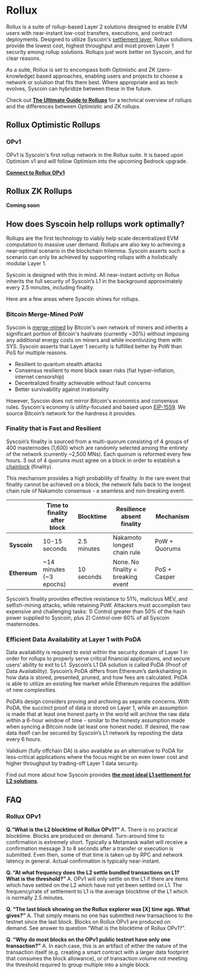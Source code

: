 
# Rollux

Rollux is a suite of rollup-based Layer 2 solutions designed to enable EVM users with near-instant low-cost transfers, executions, and contract deployments. Designed to utilize Syscoin's [settlement layer](/docs/intro/syscoin-what#settlement-layer), Rollux solutions provide the lowest cost, highest throughput and most proven Layer 1 security among rollup solutions.  Rollups just work better on Syscoin, and for clear reasons.

As a suite, Rollux is set to encompass both Optimistic and ZK (zero-knowledge) based approaches, enabling users and projects to choose a network or solution that fits them best. Where appropriate and as tech evolves, Syscoin can hybridize between these in the future.

Check out **[The Ultimate Guide to Rollups](https://jsidhu.medium.com/the-ultimate-guide-to-rollups-f8c075571770)** for a technical overview of rollups and the differences between Optimistic and ZK rollups.

## Rollux Optimistic Rollups

### OPv1

OPv1 is Syscoin's first rollup network in the Rollux suite. It is based upon Optimism v1 and will follow Optimism into the upcoming Bedrock upgrade.

**[Connect to Rollux OPv1](/docs/guides/rollux/metamask)**

## Rollux ZK Rollups

**Coming soon**


## How does Syscoin help rollups work optimally?

Rollups are the first technology to viably help scale decentralized EVM computation to massive user demand. Rollups are also key to achieving a near-optimal scenario in the blockchain trilemma. Syscoin asserts such a scenario can only be achieved by supporting rollups with a holistically modular Layer 1.

Syscoin is designed with this in mind. All near-instant activity on Rollux inherits the full security of Syscoin’s L1 in the background approximately every 2.5 minutes, including finality.

Here are a few areas where Syscoin shines for rollups.

### Bitcoin Merge-Mined PoW
Syscoin is [merge-mined](/docs/tech/merged-mining) by Bitcoin's own network of miners and inherits a significant portion of Bitcoin's hashrate (currently ~30%) without imposing any additional energy costs on miners and while incentivizing them with SYS. Syscoin asserts that Layer 1 security is fulfilled better by PoW than PoS for multiple reasons.

- Resilient to quantum stealth attacks
- Consensus resilient to more black swan risks (fiat hyper-inflation, internet censorship)
- Decentralized finality achievable without fault concerns
- Better survivability against irrationality

However, Syscoin does not mirror Bitcoin's economics and consensus rules. Syscoin's economy is utility-focused and based upon [EIP-1559](https://eips.ethereum.org/EIPS/eip-1559). We source Bitcoin’s network for the hardness it provides. 

### Finality that is Fast and Resilient
Syscoin’s finality is sourced from a multi-quorum consisting of 4 groups of 400 masternodes (1,600) which are randomly selected among the entirety of the network (currently ~2,500 MNs). Each quorum is reformed every few hours. 3 out of 4 quorums must agree on a block in order to establish a [chainlock](/docs/tech/chainlocks) (finality).

This mechanism provides a high probability of finality. In the rare event that finality cannot be achieved on a block, the network falls back to the longest chain rule of Nakamoto consensus - a seamless and non-breaking event.

|             |Time to finality after block|Blocktime   |Resilience absent finality        |Mechanism     |
| :-----------|----------------------------|------------|----------------------------------|--------------|
|**Syscoin**  |10-15 seconds               |2.5 minutes |Nakamoto longest chain rule       |PoW + Quorums |
|**Ethereum** |~14 minutes (~3 epochs)     |10 seconds  |None. No finality = breaking event|PoS + Casper  |


Syscoin’s finality provides effective resistance to 51%, malicious MEV, and selfish-mining attacks, while retaining PoW. Attackers must accomplish two expensive and challenging tasks: 1) Control greater than 50% of the hash power supplied to Syscoin, plus 2) Control over 60% of all Syscoin masternodes.

### Efficient Data Availability at Layer 1 with PoDA
Data availability is required to exist within the security domain of Layer 1 in order for rollups to properly serve critical financial applications, and secure users’ ability to exit to L1. Syscoin’s L1 DA solution is called PoDA (Proof of Data Availability). Syscoin’s PoDA differs from Ethereum’s danksharding in how data is stored, presented, pruned, and how fees are calculated. PoDA is able to utilize an existing fee market while Ethereum requires the addition of new complexities.

PoDA’s design considers proving and archiving as separate concerns. With PoDA, the succinct proof of data is stored on Layer 1, while an assumption is made that at least one honest party in the world will archive the raw data within a 6-hour window of time - similar to the honesty assumption made when syncing a Bitcoin node (at least one honest node). If desired, the raw data itself can be secured by Syscoin’s L1 network by reposting the data every 6 hours.

Validium (fully offchain DA) is also available as an alternative to PoDA for less-critical applications where the focus might be on even lower cost and higher throughput by trading-off Layer 1 data security.




Find out more about how Syscoin provides **[the most ideal L1 settlement for L2 solutions](https://jsidhu.medium.com/why-syscoin-is-the-ideal-layer-1-3ff690a7ef5f)**.


## FAQ

### Rollux OPv1

**Q.“What is the L2 blocktime of Rollux OPv1?”**
A. There is no practical blocktime. Blocks are produced on demand. Turn-around time to confirmation is extremely short. Typically a Metamask wallet will receive a confirmation message 3 to 8 seconds after a transfer or execution is submitted. Even then, some of that time is taken up by RPC and network latency in general. Actual confirmation is typically near-instant.

**Q. “At what frequency does the L2 settle bundled transactions on L1? What is the threshold?”**
A. OPv1 will only settle on the L1 if there are items which have settled on the L2 which have not yet been settled on L1. The frequency/rate of settlement to L1 is the average blocktime of the L1 which is normally 2.5 minutes. 

**Q. “The last block showing on the Rollux explorer was [X] time ago. What gives?”**
A. That simply means no one has submitted new transactions to the testnet since the last block. Blocks on Rollux OPv1 are produced on demand. See answer to question “What is the blocktime of Rollux OPv1?”.

**Q. “Why do most blocks on the OPv1 public testnet have only one transaction?”**
A. In each case, this is an artifact of either the nature of the transaction itself (e.g. creating a smart contract with a larger data footprint that consumes the block allowance), or of transaction volume not meeting the threshold required to group multiple into a single block. 

